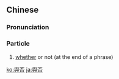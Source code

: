 {{also|与否}}
==Chinese==
{{zh-forms|s=与否}}

===Pronunciation===
{{zh-pron
|m=yǔfǒu
|cat=part
}}

===Particle===
{{zh-particle}}

# [[whether]] or not (at the end of a phrase)

[[ko:與否]]
[[ja:與否]]